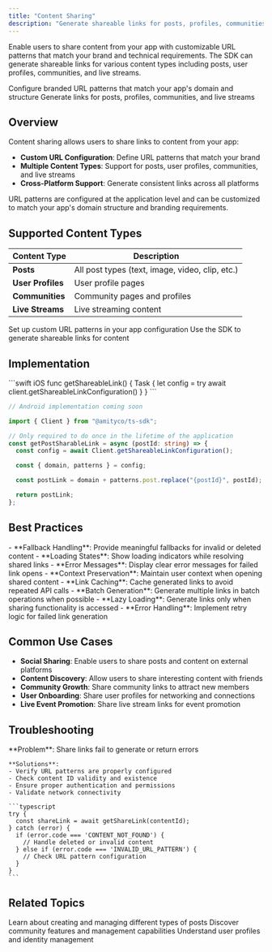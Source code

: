 ```yaml
---
title: "Content Sharing"
description: "Generate shareable links for posts, profiles, communities, and live streams with custom URL patterns"
---
```


Enable users to share content from your app with customizable URL patterns that match your brand and technical requirements. The SDK can generate shareable links for various content types including posts, user profiles, communities, and live streams.

<CardGroup cols={2}>
  <Card title="Custom URL Patterns" icon="link">
    Configure branded URL patterns that match your app's domain and structure
  </Card>
  <Card title="Multi-Content Support" icon="share-nodes">
    Generate links for posts, profiles, communities, and live streams
  </Card>
</CardGroup>

## Overview

Content sharing allows users to share links to content from your app:

- **Custom URL Configuration**: Define URL patterns that match your brand
- **Multiple Content Types**: Support for posts, user profiles, communities, and live streams
- **Cross-Platform Support**: Generate consistent links across all platforms

<Info>
  URL patterns are configured at the application level and can be customized to
  match your app's domain structure and branding requirements.
</Info>

## Supported Content Types

| Content Type      | Description                                     |
| ----------------- | ----------------------------------------------- |
| **Posts**         | All post types (text, image, video, clip, etc.) |
| **User Profiles** | User profile pages                              |
| **Communities**   | Community pages and profiles                    |
| **Live Streams**  | Live streaming content                          |

<Steps>
  <Step title="Configure URL Patterns">
    Set up custom URL patterns in your app configuration
  </Step>
  <Step title="Query Share Links">
    Use the SDK to generate shareable links for content
  </Step>
</Steps>

## Implementation

<CodeGroup>
```swift iOS
func getShareableLink() {
    Task {
        let config = try await client.getShareableLinkConfiguration()
    }
}
```

```kotlin Android
// Android implementation coming soon
```

```typescript TypeScript
import { Client } from "@amityco/ts-sdk";

// Only required to do once in the lifetime of the application
const getPostSharableLink = async (postId: string) => {
  const config = await Client.getShareableLinkConfiguration();

  const { domain, patterns } = config;

  const postLink = domain + patterns.post.replace("{postId}", postId);

  return postLink;
};
```

</CodeGroup>

## Best Practices

<AccordionGroup>
  <Accordion title="User Experience">
    - **Fallback Handling**: Provide meaningful fallbacks for invalid or deleted content
    - **Loading States**: Show loading indicators while resolving shared links
    - **Error Messages**: Display clear error messages for failed link opens
    - **Context Preservation**: Maintain user context when opening shared content
  </Accordion>

  <Accordion title="Performance">
    - **Link Caching**: Cache generated links to avoid repeated API calls
    - **Batch Generation**: Generate multiple links in batch operations when possible
    - **Lazy Loading**: Generate links only when sharing functionality is accessed
    - **Error Handling**: Implement retry logic for failed link generation
  </Accordion>
</AccordionGroup>

## Common Use Cases

- **Social Sharing**: Enable users to share posts and content on external platforms
- **Content Discovery**: Allow users to share interesting content with friends
- **Community Growth**: Share community links to attract new members
- **User Onboarding**: Share user profiles for networking and connections
- **Live Event Promotion**: Share live stream links for event promotion

## Troubleshooting

<AccordionGroup>
  <Accordion title="Link Generation Failures" icon="link-slash">
    **Problem**: Share links fail to generate or return errors
    
    **Solutions**:
    - Verify URL patterns are properly configured
    - Check content ID validity and existence
    - Ensure proper authentication and permissions
    - Validate network connectivity
    
    ```typescript
    try {
      const shareLink = await getShareLink(contentId);
    } catch (error) {
      if (error.code === 'CONTENT_NOT_FOUND') {
        // Handle deleted or invalid content
      } else if (error.code === 'INVALID_URL_PATTERN') {
        // Check URL pattern configuration
      }
    }
    ```
  </Accordion>
</AccordionGroup>

## Related Topics

<CardGroup cols={3}>
  <Card title="Posts Overview" href="./posts/overview" icon="pen-to-square">
    Learn about creating and managing different types of posts
  </Card>
  <Card title="Communities" href="../communities-spaces/overview" icon="users">
    Discover community features and management capabilities
  </Card>
  <Card
    title="User Management"
    href="../../core-concepts/user-management/overview"
    icon="user"
  >
    Understand user profiles and identity management
  </Card>
</CardGroup>
